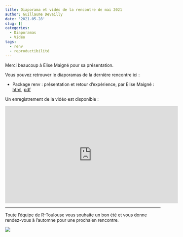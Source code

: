 ```yaml
---
title: Diaporama et vidéo de la rencontre de mai 2021
author: Guillaume Devailly
date: '2021-05-28'
slug: []
categories:
  - Diaporamas
  - Vidéo
tags:
  - renv
  - reproductibilité
---
```


Merci beaucoup à Elise Maigné pour sa présentation.

Vous pouvez retrouver le diaporamas de la dernière rencontre ici :

- Package renv : présentation et retour d’expérience, par Elise Maigné :
[html](https://elise.maigne.pages.mia.inra.fr/2021_package_renv/presentation.html),
[pdf](https://r-toulouse.netlify.app/diapos/2021_05_020_renv.pdf)

Un enregistrement de la vidéo est disponible :

<iframe width="560" height="315" src="https://www.youtube.com/embed/NB59KU36n5k" title="YouTube video player" frameborder="0" allow="accelerometer; autoplay; clipboard-write; encrypted-media; gyroscope; picture-in-picture" allowfullscreen></iframe>

---

Toute l'équipe de R-Toulouse vous souhaite un bon été et vous donne rendez-vous à l'automne pour une prochaien rencontre.

![](/img/logo.svg)
